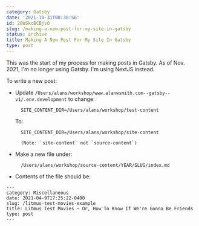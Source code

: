 ```yaml
---
category: Gatsby
date: '2021-10-31T00:30:56'
id: 20WSkcBCBjsO
slug: /making-a-new-post-for-my-site-in-gatsby
status: archive
title: Making A New Post For My Site In Gatsby
type: post
---
```


This was the start of my process for making posts in Gatsby. As of Nov. 2021, I'm no longer using Gatsby. I'm using NextJS instead. 



To write a new post:

- Update `/Users/alans/workshop/www.alanwsmith.com--gatsby--v1/.env.development` to change:

        SITE_CONTENT_DIR=/Users/alans/workshop/test-content
    
    To:
    
        SITE_CONTENT_DIR=/Users/alans/workshop/site-content
        
        (Note: `site-content` not `source-content`)
        
        
        
- Make a new file under:

        /Users/alans/workshop/source-content/YEAR/SLUG/index.md
        
- Contents of the file should be:



```
---
category: Miscellaneous
date: 2021-04-9T17:25:22-0400
slug: /litmus-test-movies-example
title: Litmus Test Movies ~ Or, How To Know If We're Gonna Be Friends
type: post
---
```